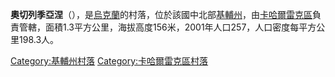 {{coord|49|49|28|N|30|59|19|E|scale:30000|display=title}}

'''奧切列季亞涅'''（{{lang-uk|Очеретяне}}），是[[烏克蘭|烏克蘭]]的村落，位於該國中北部[[基輔州|基輔州]]，由[[卡哈爾雷克區|卡哈爾雷克區]]負責管轄，面積1.3平方公里，海拔高度156米，2001年人口257，人口密度每平方公里198.3人。

{{DEFAULTSORT:Очеретяне}}
[[Category:基輔州村落|Category:基輔州村落]]
[[Category:卡哈爾雷克區村落|Category:卡哈爾雷克區村落]]


{{Kiev-geo-stub}}